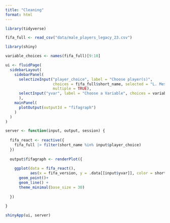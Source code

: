 ```yaml
---
title: "Cleaning"
format: html
---
```


```r
library(tidyverse)

fifa_full <- read_csv("data/male_players_legacy_23.csv")
```



```r
library(shiny)

variable_choices <- names(fifa_full)[9:10]

ui <- fluidPage(
  sidebarLayout(
    sidebarPanel(
      selectizeInput("player_choice", label = "Choose player(s)",
                     choices = fifa_full$short_name, selected = "L. Messi",
                     multiple = TRUE),
      selectInput("yvar", label = "Choose a Variable", choices = variable_choices)
      ),
    mainPanel(
      plotOutput(outputId = "fifagraph")
    )
  )
)

server <- function(input, output, session) {
  
  fifa_react <- reactive({
    fifa_full |> filter(short_name %in% input$player_choice) 
  })
  
  output$fifagraph <- renderPlot({
    
    ggplot(data = fifa_react(),
           aes(x = fifa_version, y = .data[[input$yvar]], color = short_name)) +
      geom_point()+
      geom_line() +
      theme_minimal(base_size = 30)
    
  })
  
}

shinyApp(ui, server)

```




